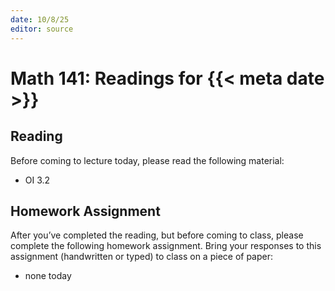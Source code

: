 ```yaml
---
date: 10/8/25
editor: source
---
```


# Math 141: Readings for {{< meta date >}}

## Reading 

Before coming to lecture today, please read the following material: 

-   OI 3.2

## Homework Assignment

After you've completed the reading, but before coming to class, please complete the following homework assignment. Bring your responses to this assignment (handwritten or typed) to class on a piece of paper: 

-   none today
